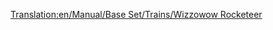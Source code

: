 [[Translation:en/Manual/Base Set/Trains/Wizzowow Rocketeer]]
{{es/Manual/Base Set/Trains/Trenes|Imagen=[[File:en/Manual/Base Set/Trains/Wizzowowrocketeer.png]]
|Nombre=Wizzowow Rocketeer
|Precio=164.062 € (82.031 £)
|Velocidad=482 km/h (300 mph)
|Peso=120 t
|Potencia=10.000 CV (7.457 kW)
|Coste-anual=7.030 € (3.515 £)
|Diseño=2022
|Duración=20
|Capacidad=--
|Descripción=La única máquina de tren de levitación magnética (MagLev) de Fantasía, el mejor tren de Fantasía disponible en el juego.
|Vida-real=Ficticio.
}}